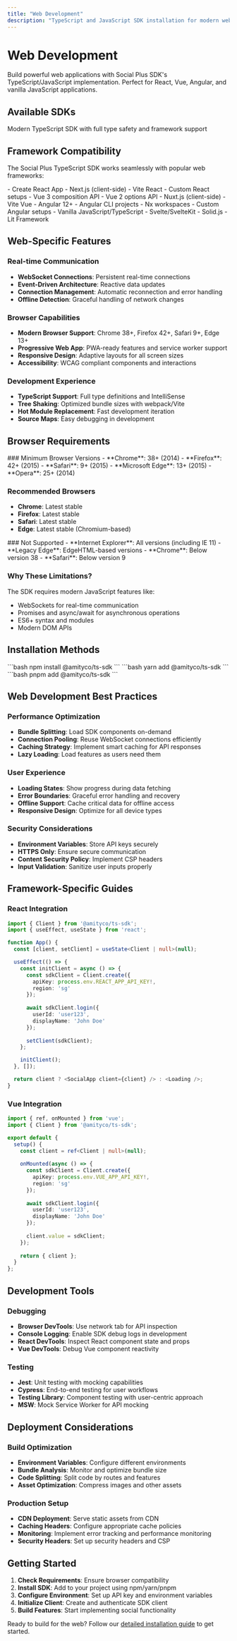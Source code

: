 ```yaml
---
title: "Web Development"
description: "TypeScript and JavaScript SDK installation for modern web applications and frameworks."
---
```


# Web Development

Build powerful web applications with Social Plus SDK's TypeScript/JavaScript implementation. Perfect for React, Vue, Angular, and vanilla JavaScript applications.

## Available SDKs

<Card title="TypeScript SDK" icon="code" href="/social-plus-sdk/getting-started/platform-setup/web/install-web">
Modern TypeScript SDK with full type safety and framework support
</Card>

## Framework Compatibility

The Social Plus TypeScript SDK works seamlessly with popular web frameworks:

<CardGroup cols={2}>
  <Card title="React Applications" icon="react">
    - Create React App  
    - Next.js (client-side)
    - Vite React
    - Custom React setups
  </Card>
  
  <Card title="Vue Applications" icon="vuejs">
    - Vue 3 composition API
    - Vue 2 options API
    - Nuxt.js (client-side)
    - Vite Vue
  </Card>
  
  <Card title="Angular Applications" icon="angular">
    - Angular 12+
    - Angular CLI projects
    - Nx workspaces
    - Custom Angular setups
  </Card>
  
  <Card title="Other Frameworks" icon="javascript">
    - Vanilla JavaScript/TypeScript
    - Svelte/SvelteKit
    - Solid.js
    - Lit Framework
  </Card>
</CardGroup>

## Web-Specific Features

### Real-time Communication
- **WebSocket Connections**: Persistent real-time connections
- **Event-Driven Architecture**: Reactive data updates
- **Connection Management**: Automatic reconnection and error handling
- **Offline Detection**: Graceful handling of network changes

### Browser Capabilities
- **Modern Browser Support**: Chrome 38+, Firefox 42+, Safari 9+, Edge 13+
- **Progressive Web App**: PWA-ready features and service worker support
- **Responsive Design**: Adaptive layouts for all screen sizes
- **Accessibility**: WCAG compliant components and interactions

### Development Experience
- **TypeScript Support**: Full type definitions and IntelliSense
- **Tree Shaking**: Optimized bundle sizes with webpack/Vite
- **Hot Module Replacement**: Fast development iteration
- **Source Maps**: Easy debugging in development

## Browser Requirements

<Tabs>
<Tab title="Supported Browsers">
### Minimum Browser Versions
- **Chrome**: 38+ (2014)
- **Firefox**: 42+ (2015)
- **Safari**: 9+ (2015)
- **Microsoft Edge**: 13+ (2015)
- **Opera**: 25+ (2014)

### Recommended Browsers
- **Chrome**: Latest stable
- **Firefox**: Latest stable
- **Safari**: Latest stable
- **Edge**: Latest stable (Chromium-based)
</Tab>

<Tab title="Unsupported">
### Not Supported
- **Internet Explorer**: All versions (including IE 11)
- **Legacy Edge**: EdgeHTML-based versions
- **Chrome**: Below version 38
- **Safari**: Below version 9

### Why These Limitations?
The SDK requires modern JavaScript features like:
- WebSockets for real-time communication
- Promises and async/await for asynchronous operations
- ES6+ syntax and modules
- Modern DOM APIs
</Tab>
</Tabs>

## Installation Methods

<CardGroup cols={3}>
  <Card title="npm" icon="npm">
    ```bash
    npm install @amityco/ts-sdk
    ```
  </Card>
  
  <Card title="yarn" icon="package">
    ```bash
    yarn add @amityco/ts-sdk
    ```
  </Card>
  
  <Card title="pnpm" icon="box">
    ```bash
    pnpm add @amityco/ts-sdk
    ```
  </Card>
</CardGroup>

## Web Development Best Practices

### Performance Optimization
- **Bundle Splitting**: Load SDK components on-demand
- **Connection Pooling**: Reuse WebSocket connections efficiently
- **Caching Strategy**: Implement smart caching for API responses
- **Lazy Loading**: Load features as users need them

### User Experience
- **Loading States**: Show progress during data fetching
- **Error Boundaries**: Graceful error handling and recovery
- **Offline Support**: Cache critical data for offline access
- **Responsive Design**: Optimize for all device types

### Security Considerations
- **Environment Variables**: Store API keys securely
- **HTTPS Only**: Ensure secure communication
- **Content Security Policy**: Implement CSP headers
- **Input Validation**: Sanitize user inputs properly

## Framework-Specific Guides

### React Integration
```typescript
import { Client } from '@amityco/ts-sdk';
import { useEffect, useState } from 'react';

function App() {
  const [client, setClient] = useState<Client | null>(null);

  useEffect(() => {
    const initClient = async () => {
      const sdkClient = Client.create({
        apiKey: process.env.REACT_APP_API_KEY!,
        region: 'sg'
      });
      
      await sdkClient.login({
        userId: 'user123',
        displayName: 'John Doe'
      });
      
      setClient(sdkClient);
    };

    initClient();
  }, []);

  return client ? <SocialApp client={client} /> : <Loading />;
}
```

### Vue Integration
```typescript
import { ref, onMounted } from 'vue';
import { Client } from '@amityco/ts-sdk';

export default {
  setup() {
    const client = ref<Client | null>(null);
    
    onMounted(async () => {
      const sdkClient = Client.create({
        apiKey: process.env.VUE_APP_API_KEY!,
        region: 'sg'
      });
      
      await sdkClient.login({
        userId: 'user123',
        displayName: 'John Doe'
      });
      
      client.value = sdkClient;
    });
    
    return { client };
  }
};
```

## Development Tools

### Debugging
- **Browser DevTools**: Use network tab for API inspection
- **Console Logging**: Enable SDK debug logs in development
- **React DevTools**: Inspect React component state and props
- **Vue DevTools**: Debug Vue component reactivity

### Testing
- **Jest**: Unit testing with mocking capabilities
- **Cypress**: End-to-end testing for user workflows
- **Testing Library**: Component testing with user-centric approach
- **MSW**: Mock Service Worker for API mocking

## Deployment Considerations

### Build Optimization
- **Environment Variables**: Configure different environments
- **Bundle Analysis**: Monitor and optimize bundle size
- **Code Splitting**: Split code by routes and features
- **Asset Optimization**: Compress images and other assets

### Production Setup
- **CDN Deployment**: Serve static assets from CDN
- **Caching Headers**: Configure appropriate cache policies
- **Monitoring**: Implement error tracking and performance monitoring
- **Security Headers**: Set up security headers and CSP

## Getting Started

1. **Check Requirements**: Ensure browser compatibility
2. **Install SDK**: Add to your project using npm/yarn/pnpm
3. **Configure Environment**: Set up API key and environment variables
4. **Initialize Client**: Create and authenticate SDK client
5. **Build Features**: Start implementing social functionality

Ready to build for the web? Follow our [detailed installation guide](/social-plus-sdk/getting-started/platform-setup/web/install-web) to get started.
